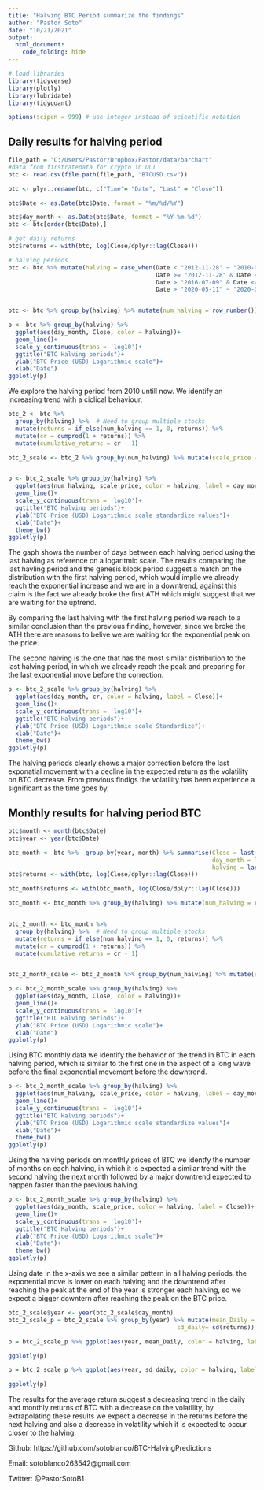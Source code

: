```yaml
---
title: "Halving BTC Period summarize the findings"
author: "Pastor Soto"
date: "10/21/2021"
output: 
  html_document: 
    code_folding: hide
---
```


```r
# load libraries
library(tidyverse)
library(plotly)
library(lubridate)
library(tidyquant)

options(scipen = 999) # use integer instead of scientific notation
```


## Daily results for halving period

```r
file_path = "C:/Users/Pastor/Dropbox/Pastor/data/barchart"
#data from firstratedata for crypto in UCT
btc <- read.csv(file.path(file_path, "BTCUSD.csv"))

btc <- plyr::rename(btc, c("Time"= "Date", "Last" = "Close"))

btc$Date <- as.Date(btc$Date, format = "%m/%d/%Y")

btc$day_month <- as.Date(btc$Date, format = "%Y-%m-%d")
btc <- btc[order(btc$Date),]

# get daily returns
btc$returns <- with(btc, log(Close/dplyr::lag(Close)))

# halving periods
btc <- btc %>% mutate(halving = case_when(Date < "2012-11-28" ~ "2010-07-20",
                                          Date >= "2012-11-28" & Date <= "2016-07-09" ~ "2012-11-28",
                                          Date > "2016-07-09" & Date <= "2020-05-11" ~ "2016-07-09",
                                          Date > "2020-05-11" ~ "2020-05-11"))


btc <- btc %>% group_by(halving) %>% mutate(num_halving = row_number())

```

```r

p <- btc %>% group_by(halving) %>% 
  ggplot(aes(day_month, Close, color = halving))+
  geom_line()+
  scale_y_continuous(trans = 'log10')+
  ggtitle("BTC Halving periods")+
  ylab("BTC Price (USD) Logarithmic scale")+
  xlab("Date")
ggplotly(p)


```

We explore the halving period from 2010 untill now. We identify an increasing trend with a ciclical behaviour.


```r
btc_2 <- btc %>%
  group_by(halving) %>%  # Need to group multiple stocks
  mutate(returns = if_else(num_halving == 1, 0, returns)) %>%
  mutate(cr = cumprod(1 + returns)) %>%
  mutate(cumulative_returns = cr - 1)

btc_2_scale <- btc_2 %>% group_by(num_halving) %>% mutate(scale_price = cr * 9446)


p <- btc_2_scale %>% group_by(halving) %>% 
  ggplot(aes(num_halving, scale_price, color = halving, label = day_month))+
  geom_line()+
  scale_y_continuous(trans = 'log10')+
  ggtitle("BTC Halving periods")+
  ylab("BTC Price (USD) Logarithmic scale standardize values")+
  xlab("Date")+
  theme_bw()
ggplotly(p)


```

The gaph shows the number of days between each halving period using the last halving as reference on a logaritmic scale. The results comparing the last havling period and the genesis block period suggest a match on the distribution with the first halving period, which would implie we already reach the exponential increase and we are in a downtrend, against this claim is the fact we already broke the first ATH which might suggest that we are waiting for the uptrend. 

By comparing the last halving with the first halving period we reach to a similar conclusion than the previous finding, however, since we broke the ATH there are reasons to belive we are waiting for the exponential peak on the price. 

The second halving is the one that has the most similar distribution to the last halving period, in which we already reach the peak and preparing for the last exponential move before the correction.


```r
p <- btc_2_scale %>% group_by(halving) %>% 
  ggplot(aes(day_month, cr, color = halving, label = Close))+
  geom_line()+
  scale_y_continuous(trans = 'log10')+
  ggtitle("BTC Halving periods")+
  ylab("BTC Price (USD) Logarithmic scale Standardize")+
  xlab("Date")+
  theme_bw()
ggplotly(p)


```

The halving periods clearly shows a major correction before the last exponatial movement with a decline in the expected return as the volatility on BTC decrease. From previous findigs the volatility has been experience a significant as the time goes by. 

## Monthly results for halving period BTC

```r

btc$month <- month(btc$Date)
btc$year <- year(btc$Date)

btc_month <- btc %>%  group_by(year, month) %>% summarise(Close = last(Close),
                                                          day_month = last(day_month),
                                                          halving = last(halving))
btc$returns <- with(btc, log(Close/dplyr::lag(Close)))

btc_month$returns <- with(btc_month, log(Close/dplyr::lag(Close)))

btc_month <- btc_month %>% group_by(halving) %>% mutate(num_halving = row_number())


btc_2_month <- btc_month %>%
  group_by(halving) %>%  # Need to group multiple stocks
  mutate(returns = if_else(num_halving == 1, 0, returns)) %>%
  mutate(cr = cumprod(1 + returns)) %>%
  mutate(cumulative_returns = cr - 1)


btc_2_month_scale <- btc_2_month %>% group_by(num_halving) %>% mutate(scale_price = cr * 9446)

```


```r

p <- btc_2_month_scale %>% group_by(halving) %>% 
  ggplot(aes(day_month, Close, color = halving))+
  geom_line()+
  scale_y_continuous(trans = 'log10')+
  ggtitle("BTC Halving periods")+
  ylab("BTC Price (USD) Logarithmic scale")+
  xlab("Date")
ggplotly(p)


```

Using BTC monthly data we identify the behavior of the trend in BTC in each halving period, which is similar to the first one in the aspect of a long wave before the final exponential movement before the downtrend. 


```r
p <- btc_2_month_scale %>% group_by(halving) %>% 
  ggplot(aes(num_halving, scale_price, color = halving, label = day_month))+
  geom_line()+
  scale_y_continuous(trans = 'log10')+
  ggtitle("BTC Halving periods")+
  ylab("BTC Price (USD) Logarithmic scale standardize values")+
  xlab("Date")+
  theme_bw()
ggplotly(p)


```

Using the halving periods on monthly prices of BTC we identfy the number of months on each halving, in which it is expected a similar trend with the second halving the next month followed by a major downtrend expected to happen faster than the previous halving.



```r
p <- btc_2_month_scale %>% group_by(halving) %>% 
  ggplot(aes(day_month, scale_price, color = halving, label = Close))+
  geom_line()+
  scale_y_continuous(trans = 'log10')+
  ggtitle("BTC Halving periods")+
  ylab("BTC Price (USD) Logarithmic scale")+
  xlab("Date")+
  theme_bw()
ggplotly(p)


```

Using date in the x-axis we see a similar pattern in all halving periods, the exponential move is lower on each halving and the downtrend after reaching the peak at the end of the year is stronger each halving, so we expect a bigger downtern after reaching the peak on the BTC price.

```r
btc_2_scale$year <- year(btc_2_scale$day_month)
btc_2_scale_p = btc_2_scale %>% group_by(year) %>% mutate(mean_Daily = mean(returns),
                                                sd_daily= sd(returns)) 

p = btc_2_scale_p %>% ggplot(aes(year, mean_Daily, color = halving, label = Close)) + geom_line()

ggplotly(p)

```



```r

p = btc_2_scale_p %>% ggplot(aes(year, sd_daily, color = halving, label = Close)) + geom_line()

ggplotly(p)

```

The results for the average return suggest a decreasing trend in the daily and monthly returns of BTC with a decrease on the volatility, by extrapolating these results we expect a decrease in the returns before the next halving and also a decrease in volatility which it is expected to occur closer to the halving. 


Github: https://github.com/sotoblanco/BTC-HalvingPredictions


Email: sotoblanco263542@gmail.com


Twitter: @PastorSotoB1
